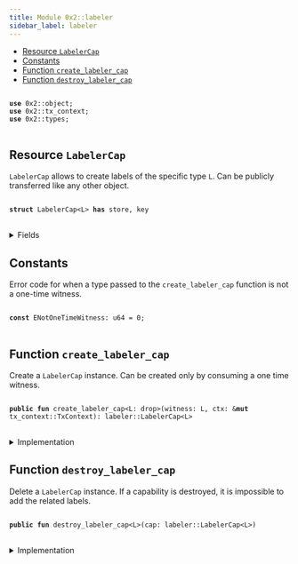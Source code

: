 ```yaml
---
title: Module 0x2::labeler
sidebar_label: labeler
---
```


<Link id="0x2_labeler"/>


-  [Resource `LabelerCap`](#0x2_labeler_LabelerCap)
-  [Constants](#@Constants_0)
-  [Function `create_labeler_cap`](#0x2_labeler_create_labeler_cap)
-  [Function `destroy_labeler_cap`](#0x2_labeler_destroy_labeler_cap)


<pre>
<code>
<b>use</b> <Link to="../iota-framework/object#0x2_object">0x2::object</Link>;
<b>use</b> <Link to="../iota-framework/tx_context#0x2_tx_context">0x2::tx_context</Link>;
<b>use</b> <Link to="../iota-framework/types#0x2_types">0x2::types</Link>;
</code>
</pre>



<Link id="0x2_labeler_LabelerCap"></Link>

## Resource `LabelerCap`

<code><Link to="../iota-framework/labeler#0x2_labeler_LabelerCap">LabelerCap</Link></code> allows to create labels of the specific type <code>L</code>.
Can be publicly transferred like any other object.


<pre>
<code>
<b>struct</b> <Link to="../iota-framework/labeler#0x2_labeler_LabelerCap">LabelerCap</Link>&lt;L&gt; <b>has</b> store, key
</code>
</pre>



<details>
<summary>Fields</summary>


<dl>
<dt>
<code>id: <Link to="../iota-framework/object#0x2_object_UID">object::UID</Link></code>
</dt>
<dd>

</dd>
</dl>


</details>

<Link id="@Constants_0"></Link>

## Constants


<Link id="0x2_labeler_ENotOneTimeWitness"></Link>

Error code for when a type passed to the <code>create_labeler_cap</code> function is not a one-time witness.


<pre>
<code>
<b>const</b> <Link to="../iota-framework/labeler#0x2_labeler_ENotOneTimeWitness">ENotOneTimeWitness</Link>: u64 = 0;
</code>
</pre>



<Link id="0x2_labeler_create_labeler_cap"></Link>

## Function `create_labeler_cap`

Create a <code><Link to="../iota-framework/labeler#0x2_labeler_LabelerCap">LabelerCap</Link></code> instance.
Can be created only by consuming a one time witness.


<pre>
<code>
<b>public</b> <b>fun</b> <Link to="../iota-framework/labeler#0x2_labeler_create_labeler_cap">create_labeler_cap</Link>&lt;L: drop&gt;(witness: L, ctx: &<b>mut</b> <Link to="../iota-framework/tx_context#0x2_tx_context_TxContext">tx_context::TxContext</Link>): <Link to="../iota-framework/labeler#0x2_labeler_LabelerCap">labeler::LabelerCap</Link>&lt;L&gt;
</code>
</pre>



<details>
<summary>Implementation</summary>


<pre>
<code>
<b>public</b> <b>fun</b> <Link to="../iota-framework/labeler#0x2_labeler_create_labeler_cap">create_labeler_cap</Link>&lt;L: drop&gt;(witness: L, ctx: &<b>mut</b> TxContext): <Link to="../iota-framework/labeler#0x2_labeler_LabelerCap">LabelerCap</Link>&lt;L&gt; \{
    <b>assert</b>!(iota::types::is_one_time_witness(&witness), <Link to="../iota-framework/labeler#0x2_labeler_ENotOneTimeWitness">ENotOneTimeWitness</Link>);

    <Link to="../iota-framework/labeler#0x2_labeler_LabelerCap">LabelerCap</Link>&lt;L&gt; \{
        id: <Link to="../iota-framework/object#0x2_object_new">object::new</Link>(ctx),
    }
}
</code>
</pre>



</details>

<Link id="0x2_labeler_destroy_labeler_cap"></Link>

## Function `destroy_labeler_cap`

Delete a <code><Link to="../iota-framework/labeler#0x2_labeler_LabelerCap">LabelerCap</Link></code> instance.
If a capability is destroyed, it is impossible to add the related labels.


<pre>
<code>
<b>public</b> <b>fun</b> <Link to="../iota-framework/labeler#0x2_labeler_destroy_labeler_cap">destroy_labeler_cap</Link>&lt;L&gt;(cap: <Link to="../iota-framework/labeler#0x2_labeler_LabelerCap">labeler::LabelerCap</Link>&lt;L&gt;)
</code>
</pre>



<details>
<summary>Implementation</summary>


<pre>
<code>
<b>public</b> <b>fun</b> <Link to="../iota-framework/labeler#0x2_labeler_destroy_labeler_cap">destroy_labeler_cap</Link>&lt;L&gt;(cap: <Link to="../iota-framework/labeler#0x2_labeler_LabelerCap">LabelerCap</Link>&lt;L&gt;) \{
    <b>let</b> <Link to="../iota-framework/labeler#0x2_labeler_LabelerCap">LabelerCap</Link>&lt;L&gt; \{
        id,
    } = cap;

    <Link to="../iota-framework/object#0x2_object_delete">object::delete</Link>(id);
}
</code>
</pre>



</details>
